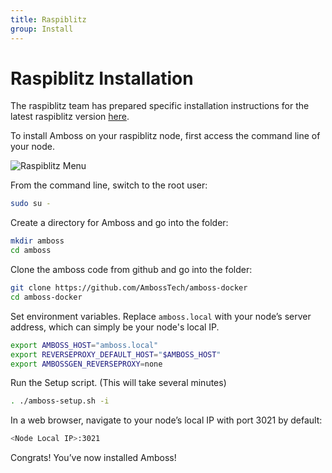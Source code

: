 ```yaml
---
title: Raspiblitz
group: Install
---
```


# Raspiblitz Installation
The raspiblitz team has prepared specific installation instructions for the latest raspiblitz version [here](https://gist.github.com/openoms/2b3a83089e2217349ece264b254eb478).


To install Amboss on your raspiblitz node, first access the command line of your node.

![Raspiblitz Menu](/assets/docs/raspiblitz/menu.png)

From the command line, switch to the root user:

```bash
sudo su -
```

Create a directory for Amboss and go into the folder:

```bash
mkdir amboss
cd amboss
```

Clone the amboss code from github and go into the folder:

```bash
git clone https://github.com/AmbossTech/amboss-docker
cd amboss-docker
```

Set environment variables. Replace `amboss.local` with your node’s server address, which can simply be your node's local IP.

```bash
export AMBOSS_HOST="amboss.local"
export REVERSEPROXY_DEFAULT_HOST="$AMBOSS_HOST"
export AMBOSSGEN_REVERSEPROXY=none
```

Run the Setup script. (This will take several minutes)

```bash
. ./amboss-setup.sh -i
```

In a web browser, navigate to your node’s local IP with port 3021 by default:

```bash
<Node Local IP>:3021
```

Congrats! You’ve now installed Amboss!
